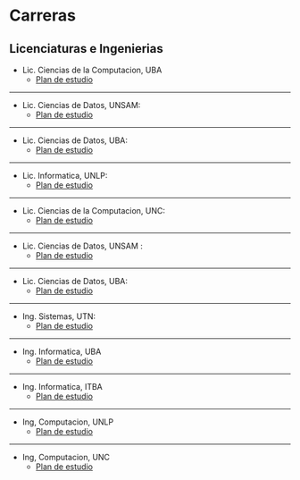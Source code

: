 # Carreras

## Licenciaturas e Ingenierias

* Lic. Ciencias de la Computacion, UBA
    * [Plan de estudio](https://computacion.dc.uba.ar/plan-de-estudios-2023/)
---
* Lic. Ciencias de Datos, UNSAM:
    * [Plan de estudio](https://lcd.exactas.uba.ar/materias/)
---
* Lic. Ciencias de Datos, UBA:
    * [Plan de estudio](https://www.unsam.edu.ar/escuelas/ciencia/661/ciencia/ciencia-de-datos)
---
* Lic. Informatica, UNLP:
    * [Plan de estudio](https://unlp.edu.ar/carreras_de_grado/licenciatura-en-informatica-8102)
---
* Lic. Ciencias de la Computacion, UNC:
    * [Plan de estudio](https://www.famaf.unc.edu.ar/academica/grado/licenciatura-en-ciencias-de-la-computaci%C3%B3n/)
---
* Lic. Ciencias de Datos, UNSAM :
    * [Plan de estudio](https://www.unsam.edu.ar/escuelas/ciencia/661/ciencia/ciencia-de-datos#tabs-11)
---
* Lic. Ciencias de Datos, UBA:
    * [Plan de estudio](https://lcd.exactas.uba.ar/materias/)
---
* Ing. Sistemas, UTN:
    * [Plan de estudio](https://www.frba.utn.edu.ar/sistemas/plan-de-estudios/)
---
* Ing. Informatica, UBA
    * [Plan de estudio](https://cms.fi.uba.ar/uploads/Actualizacion_de_plan_de_estudios_de_Ingenieria_Informatica_2021_f5e1d5e575.pdf)
---
* Ing. Informatica, ITBA
    * [Plan de estudio](https://www.itba.edu.ar/grado/ingenieria-informatica/)
---
* Ing, Computacion, UNLP
    * [Plan de estudio](https://unlp.edu.ar/carreras_de_grado/ingenieria-en-computacion-8100)
---
* Ing, Computacion, UNC
    * [Plan de estudio](https://fcefyn.unc.edu.ar/facultad/secretarias/academica/escuelas/ingenieria-computacion/ingenieria-en-computacion/)
